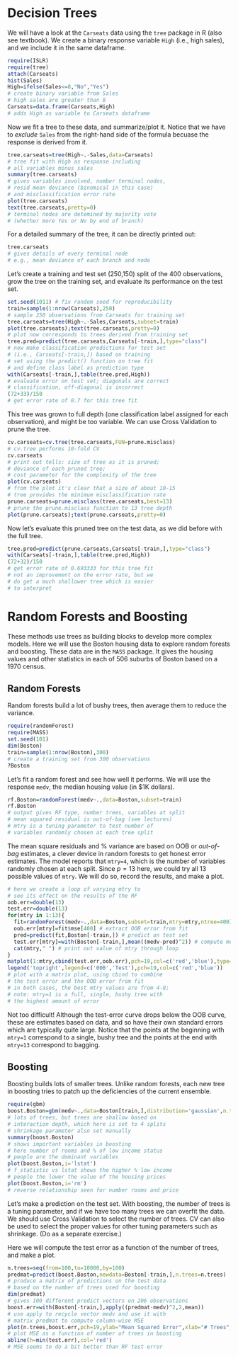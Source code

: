 Decision Trees
======================================

We will have a look at the `Carseats` data using the `tree` package in R (also see textbook). We create a binary response variable `High` (i.e., high sales), and we include it in the same dataframe.

```r
require(ISLR)
require(tree)
attach(Carseats)
hist(Sales)
High=ifelse(Sales<=8,"No","Yes")
# create binary variable from Sales
# high sales are greater than 8
Carseats=data.frame(Carseats,High)
# adds High as variable to Carseats dataframe
```

Now we fit a tree to these data, and summarize/plot it. Notice that we have to _exclude_ `Sales` from the right-hand side of the formula becuase the response is derived from it.

```r
tree.carseats=tree(High~.-Sales,data=Carseats)
# tree fit with High as response including
# all variables minus sales
summary(tree.carseats)
# gives variables involved, number terminal nodes,
# resid mean deviance (binomical in this case)
# and misclassification error rate
plot(tree.carseats)
text(tree.carseats,pretty=0)
# terminal nodes are detemined by majority vote
# (whether more Yes or No by end of branch)
```

For a detailed summary of the tree, it can be directly printed out:

```r
tree.carseats
# gives details of every terminal node
# e.g., mean deviance of each branch and node
```

Let's create a training and test set (250,150) split of the 400 observations, grow the tree on the training set, and evaluate its performance on the test set.

```r
set.seed(1011) # fix random seed for reproducibility
train=sample(1:nrow(Carseats),250)
# sample 250 observations from Carseats for training set
tree.carseats=tree(High~.-Sales,Carseats,subset=train)
plot(tree.carseats);text(tree.carseats,pretty=0)
# plot now corresponds to trees derived from training set
tree.pred=predict(tree.carseats,Carseats[-train,],type="class")
# now make classification predictions for test set
# (i.e., Carseats[-train,]) based on training
# set using the predict() function on tree fit
# and define class label as prediction type
with(Carseats[-train,],table(tree.pred,High))
# evaluate error on test set; diagonals are correct
# classification, off-diagonal is incorrect
(72+33)/150
# get error rate of 0.7 for this tree fit
```

This tree was grown to full depth (one classification label assigned for each observation), and might be too variable. We can use Cross Validation to prune the tree.

```r
cv.carseats=cv.tree(tree.carseats,FUN=prune.misclass)
# cv.tree performs 10-fold CV
cv.carseats
# print out tells: size of tree as it is pruned;
# deviance of each pruned tree;
# cost parameter for the complexity of the tree
plot(cv.carseats)
# from the plot it's clear that a size of about 10-15
# tree provides the minimum misclassification rate
prune.carseats=prune.misclass(tree.carseats,best=13)
# prune the prune.misclass function to 13 tree depth
plot(prune.carseats);text(prune.carseats,pretty=0)
```

Now let's evaluate this pruned tree on the test data, as we did before with the full tree.

```r
tree.pred=predict(prune.carseats,Carseats[-train,],type="class")
with(Carseats[-train,],table(tree.pred,High))
(72+32)/150
# get error rate of 0.693333 for this tree fit
# not an improvement on the error rate, but we
# do get a much shallower tree which is easier
# to interpret

```


Random Forests and Boosting
======================================

These methods use trees as building blocks to develop more complex models. Here we will use the Boston housing data to explore random forests and boosting. These data are in the `MASS` package. It gives the housing values and other statistics in each of 506 suburbs of Boston based on a 1970 census.

Random Forests
---------------------
Random forests build a lot of bushy trees, then average them to reduce the variance.

```r
require(randomForest)
require(MASS)
set.seed(101)
dim(Boston)
train=sample(1:nrow(Boston),300)
# create a training set from 300 observations
?Boston
```

Let's fit a random forest and see how well it performs. We will use the response `medv`, the median housing value (in \$1K dollars).

```r
rf.Boston=randomForest(medv~.,data=Boston,subset=train)
rf.Boston
# output gives RF type, number trees, variables at split
# mean squared residual is out-of-bag (see lectures)
# mtry is a tuning parameter to test number of 
# variables randomly chosen at each tree split
```

The mean square residuals and % variance are based on OOB or _out-of-bag_ estimates, a clever device in random forests to get honest error estimates. The model reports that `mtry=4`, which is the number of variables randomly chosen at each split. Since $p=13$ here, we could try all 13 possible values of `mtry`. We will do so, record the results, and make a plot.

```r
# here we create a loop of varying mtry to 
# see its effect on the results of the RF
oob.err=double(13)
test.err=double(13)
for(mtry in 1:13){
  fit=randomForest(medv~.,data=Boston,subset=train,mtry=mtry,ntree=400)
  oob.err[mtry]=fit$mse[400] # extract OOB error from fit
  pred=predict(fit,Boston[-train,]) # predict on test set
  test.err[mtry]=with(Boston[-train,],mean((medv-pred)^2)) # compute mean squared error on test set
  cat(mtry," ") # print out value of mtry through loop
}
matplot(1:mtry,cbind(test.err,oob.err),pch=19,col=c('red','blue'),type='b',ylab='Mean Squared Error')
legend('topright',legend=c('00B','Test'),pch=19,col=c('red','blue'))
# plot with a matrix plot, using cbind to combine
# the test error and the OOB error from fit
# in both cases, the best mtry values are from 4-8;
# note: mtry=1 is a full, single, bushy tree with
# the highest amount of error
```

Not too difficult! Although the test-error curve drops below the OOB curve, these are estimates based on data, and so have their own standard errors which are typically quite large. Notice that the points at the beginning with `mtry=1` correspond to a single, bushy tree and the points at the end with `mtry=13` correspond to bagging.

Boosting
-----------------------
Boosting builds lots of smaller trees. Unlike random forests, each new tree in boosting tries to patch up the deficiencies of the current ensemble.

```r
require(gbm)
boost.Boston=gbm(medv~.,data=Boston[train,],distribution='gaussian',n.trees=10000,shrinkage=0.01,interaction.depth=4)
# lots of trees, but trees are shallow based on 
# interaction depth, which here is set to 4 splits
# shrinkage parameter also set manually
summary(boost.Boston)
# shows important variables in boosting
# here number of rooms and % of low income status
# people are the dominant variables
plot(boost.Boston,i='lstat')
# f_statistic vs lstat shows the higher % low income
# people the lower the value of the housing prices
plot(boost.Boston,i='rm')
# reverse relationship seen for number rooms and price
```

Let's make a prediction on the test set. With boosting, the number of trees is a tuning parameter, and if we have too many trees we can overfit the data. We should use Cross Validation to select the number of trees. CV can also be used to select the proper values for other tuning parameters such as shrinkage. (Do as a separate exercise.)

Here we will compute the test error as a function of the number of trees, and make a plot.

```r
n.trees=seq(from=100,to=10000,by=100)
predmat=predict(boost.Boston,newdata=Boston[-train,],n.trees=n.trees)
# produce a matrix of predictions on the test data
# based on the number of trees used for boosting
dim(predmat)
# gives 100 different predict vectors on 206 observations
boost.err=with(Boston[-train,],apply((predmat-medv)^2,2,mean))
# use apply to recycle vector medv and use it with
# matrix predmat to compute column-wise MSE
plot(n.trees,boost.err,pch=19,ylab="Mean Squared Error",xlab="# Trees",main="Boosting Test Error")
# plot MSE as a function of number of trees in boosting
abline(h=min(test.err),col='red')
# MSE seems to do a bit better than RF test error
```








